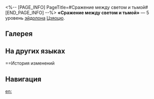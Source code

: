 <%-- [PAGE_INFO]
PageTitle=#Сражение между светом и тьмой#
[END_PAGE_INFO] --%>
{{Эйдолон Инфобокс
|Название         = Сражение между светом и тьмой
|Изображение      = Эйдолон Сражение между светом и тьмой.png
|Персонаж         = Цзяоцю
|Уровень          = 5
|Длительность     = 
|Описание         = Уровень сверхспособности повышается на 2, максимальный уровень - 15. Уровень таланта повышается на 2, максимальный уровень - 15.
|Свойство1        = 
|Масштабирование1 = 
}}
'''«Сражение между светом и тьмой»''' — 5 уровень [[эйдолон]]а [[Цзяоцю]].

==Галерея==
{{Галерея|position=left|captionalign=center
|Персонаж Цзяоцю Эйдолон 5.png|Осколок Эйдолона
}}

==На других языках==
{{На других языках
|en   = Duel in Dawn, Dash in Dusk
|zhs  = 明争天地，暗斗变击
|zht  = 明爭天地，暗鬥變擊
|ja   = {{Rubi|巡|めぐ}}らせる{{Rubi|奇策|きさく}}
|ko   = 대낮의 전투, 심야의 암투
|es   = Lucha en la luz y asesta en las sombras
|fr   = Équilibre des contraires
|ru   = Сражение между светом и тьмой
|th   = Duel in Dawn, Dash in Dusk
|vi   = Minh Tranh Ám Đấu
|de   = Kollision von Licht und Schatten
|id   = Duel in Dawn, Dash in Dusk
|pt   = Duelo ao Amanhecer, Fuga ao Entardecer
}}

==История изменений
{{История изменений|3.5}}

==Навигация==
{{Навык Навбокс|Цзяоцю}}

[[en:]]